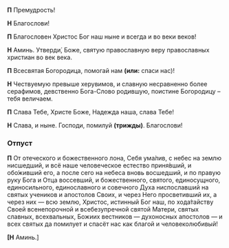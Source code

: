 **П** Премудрость!

**Н** Благослови!

**П** Благословен Христос Бог наш ныне и всегда и во веки веков!

**Н** Аминь. Утверди́, Боже, святую православную веру православных христиан во век века.

**П** Всесвятая Богородица, помогай нам **(или:** спаси нас<R>)</R>!

**Н** Чествуемую превыше херувимов, и славную несравненно более серафимов, девственно Бога-Слово родившую, поистине Богородицу – тебя величаем.

**П** Слава Тебе, Христе Боже, Надежда наша, слава Тебе!

**Н** Слава, и ныне. Господи, помилуй **(трижды)**. Благослови!

### Отпуст

**П** От отеческого и божественного лона, Себя ума́лив, с небес на землю нисшедший, и всё наше человеческое естество приня́вший, и обо́живший его, а после сего на небеса вновь восшедший, и по правую руку Бога и Отца воссевший, и божественного, святого, единосущного, единосильного, единославного и совечного Духа ниспославший на святых учеников и апостолов Своих, и через Него просветивший их, а через них — всю землю, Христос, истинный Бог наш, по хода́тайству Своей всенепорочной и всебезупречной святой Матери, святых славных, всехвальных, Божиих вестников — духоносных апостолов — и всех святых да помилует и спасёт нас как благой и человеколюбивый!

**[Н** Аминь.<R>]</R>
